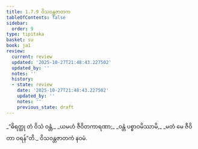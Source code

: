 ```yaml
---
title: 1.7.9 ဝိသဝန္တဇာတက
tableOfContents: false
sidebar:
  order: 9
type: tipitaka
basket: su
book: ja1
review:
  current: review
  updated: '2025-10-27T21:48:43.227502'
  updated_by: ''
  notes: ''
  history:
  - state: review
    date: '2025-10-27T21:48:43.227502'
    updated_by: ''
    notes: ''
    previous_state: draft
---
```



<ReviewStatus review={frontmatter.review} showDetails={true} />

<HypothesisAnnotation frontmatter={frontmatter} />

<DynamicBreadcrumb />

<Division number="69" book="ja1" e="ch" v="22" p="16">

<Paragraph number="151" type="verses" book="ja1">
_“ဓိရတ္ထု တံ ဝိသံ ဝန္တံ,_  
_ယမဟံ ဇီဝိတကာရဏာ;_  
_ဝန္တံ ပစ္စာဝမိဿာမိ,_  
_မတံ မေ ဇီဝိတာ ဝရန်”တိ._  


</Paragraph>
</Division>

<Paragraph number="152" type="center" book="ja1">
ဝိသဝန္တဇာတကံ နဝမံ.
</Paragraph>